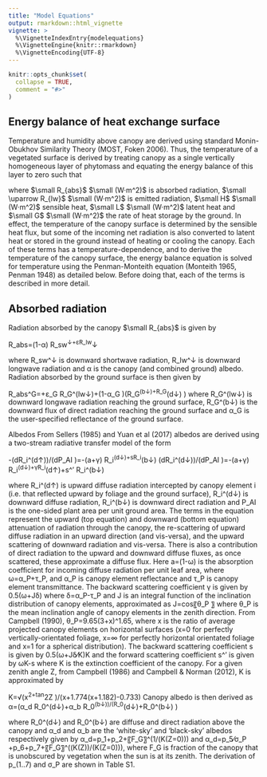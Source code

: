```yaml
---
title: "Model Equations"
output: rmarkdown::html_vignette
vignette: >
  %\VignetteIndexEntry{modelequations}
  %\VignetteEngine{knitr::rmarkdown}
  %\VignetteEncoding{UTF-8}
---
```


```r
knitr::opts_chunk$set(
  collapse = TRUE,
  comment = "#>"
)
```

## Energy balance of heat exchange surface
Temperature and humidity above canopy are derived using standard Monin-Obukhov Similarity Theory (MOST, Foken 2006). Thus, the temperature of a vegetated surface is derived by treating canopy as a single vertically homogeneous layer of phytomass and equating the energy balance of this layer to zero such that

\begin{equation}
R_{abs}-\uparrow R_{lw}=H+L+G
\end{equation}

where $\small R_{abs}$ $\small (W·m^2)$ is absorbed radiation, $\small \uparrow R_{lw}$ $\small (W·m^2)$ is emitted radiation, $\small H$ $\small (W·m^2)$ sensible heat, $\small L$ $\small (W·m^2)$ latent heat and $\small G$ $\small (W·m^2)$ the rate of heat storage by the ground. In effect, the temperature of the canopy surface is determined by the sensible heat flux, but some of the incoming net radiation is also converted to latent heat or stored in the ground instead of heating or cooling the canopy. Each of these terms has a temperature-dependence, and to derive the temperature of the canopy surface, the energy balance equation is solved for temperature using the Penman-Monteith equation (Monteith 1965, Penman 1948) as detailed below. Before doing that, each of the terms is described in more detail.

## Absorbed radiation
Radiation absorbed by the canopy $\small R_{abs}$ is given by

R_abs=(1-α) R_sw^↓+εR_lw^↓

where R_sw^↓ is downward shortwave radiation, R_lw^↓ is downward longwave radiation and α is the canopy (and combined ground) albedo. Radiation absorbed by the ground surface is then given by

R_abs^G=+ε_G R_G^(lw↓)+(1-α_G )(R_G^(b↓)+R_G^(d↓) )
where R_G^(lw↓) is downward longwave radiation reaching the ground surface, R_G^(b↓) is the downward flux of direct radiation reaching the ground surface and α_G is the user-specified reflectance of the ground surface.

Albedos
From Sellers (1985) and Yuan et al (2017) albedos are derived using a two-stream radiative transfer model of the form

-(dR_i^(d↑))/(dP_AI )=-(a+γ) R_i^(d↓)+sR_i^(b↓)
(dR_i^(d↓))/(dP_AI )=-(a+γ) R_i^(d↓)+γR_i^(d↑)+s^' R_i^(b↓)

where R_i^(d↑) is upward diffuse radiation intercepted by canopy element i (i.e. that reflected upward by foliage and the ground surface), R_i^(d↓) is downward diffuse radiation, R_i^(b↓) is downward direct radiation and P_AI  is the one-sided plant area per unit ground area. The terms in the equation represent the upward (top equation) and downward (bottom equation) attenuation of radiation through the canopy, the re-scattering of upward diffuse radiation in an upward direction (and vis-versa), and the upward scattering of downward radiation and vis-versa. There is also a contribution of direct radiation to the upward and downward diffuse fluxes, as once scattered, these approximate a diffuse flux. Here a=(1-ω) is the absorption coefficient for incoming diffuse radiation per unit leaf area, where ω=α_P+τ_P, and α_P is canopy element reflectance and τ_P is canopy element transmittance. The backward scattering coefficient γ is given by  0.5(ω+Jδ) where δ=α_P-τ_P and J is an integral function of the inclination distribution of canopy elements, approximated as J=cos⁡〖θ_P 〗 where θ_P is the mean inclination angle of canopy elements in the zenith direction. From Campbell (1990), θ_P=9.65(3+x)^1.65, where x is the ratio of average projected canopy elements on horizontal surfaces (x=0 for perfectly vertically-orientated foliage, x=∞ for perfectly horizontal orientated foliage and x=1 for a spherical distribution). The backward scattering coefficient s is given by 0.5(ω+Jδ⁄K)K and the forward scattering coefficient s^' is given by ωK-s where K is the extinction coefficient of the canopy. For a given zenith angle Z, from Campbell (1986) and Campbell & Norman (2012), K is approximated by

K=√(x^2+tan^2⁡Z )/(x+1.774(x+1.182)-0.733)
Canopy albedo is then derived as
α=(α_d R_0^(d↓)+α_b R_0^(b↓))/(R_0^(d↓)+R_0^(b↓) )

where R_0^(d↓) and R_0^(b↓) are diffuse and direct radiation above the canopy and α_d and α_b are the ‘white-sky’ and ‘black-sky’ albedos respectively given by α_d=p_1+p_2+〖F_G〗^(1/(K(Z=0))) and α_d=p_5⁄σ_P +p_6+p_7+〖F_G〗^((K(Z))/(K(Z=0))), where F_G is fraction of the canopy that is unobscured by vegetation when the sun is at its zenith. The derivation of p_(1..7) and σ_P are shown in Table S1. 

